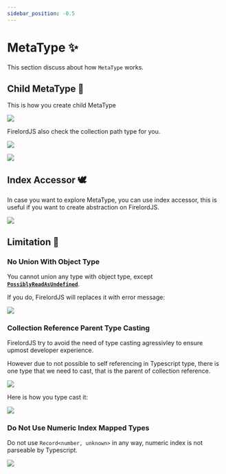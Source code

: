 ```yaml
---
sidebar_position: -0.5
---
```


# MetaType ✨

This section discuss about how `MetaType` works.


## Child MetaType 🦜

This is how you create child MetaType

<Image
	src="https://github.com/tylim88/FirelordJSDoc/blob/main/static/img/metaType1.png?raw=true"
	text="Create child collection."
/>

FirelordJS also check the collection path type for you.

<Image
	src="https://github.com/tylim88/FirelordJSDoc/blob/main/static/img/metaType2.png?raw=true"
	text="FirelordJS reject invalid characters. in collection path"
/>

<Image
	src="https://github.com/tylim88/FirelordJSDoc/blob/main/static/img/metaType3.png?raw=true"
	text="FirelordJS reject incorrect collection path."
/>

## Index Accessor 🕊️

In case you want to explore MetaType, you can use index accessor, this is useful if you want to create abstraction on FirelordJS.

<Image
	src="https://github.com/tylim88/FirelordJSDoc/blob/main/static/img/metaType4.png?raw=true"
	text="Explore MetaType with index accessor."
/>

## Limitation 🐧

### No Union With Object Type

You cannot union any type with object type, except **[`PossiblyReadAsUndefined`](./possibly_undefined.md)**.

If you do, FirelordJS will replaces it with error message:

<Image
	src="https://github.com/tylim88/FirelordJSDoc/blob/main/static/img/metaType5.png?raw=true"
	text="FirelordJS forbid you from union any type with object type."
/>

### Collection Reference Parent Type Casting

FirelordJS try to avoid the need of type casting agressivley to ensure upmost developer experience.

However due to not possible to self referencing in Typescript type, there is one type that we need to cast, that is the parent of collection reference.

<Image
	src="https://github.com/tylim88/FirelordJSDoc/blob/main/static/img/metaType6.png?raw=true"
	text="You need to type cast the parent of collection reference."
/>

Here is how you type cast it:

<Image
	src="https://github.com/tylim88/FirelordJSDoc/blob/main/static/img/metaType7.png?raw=true"
	text="Type cast the parent of collection reference."
/>

### Do Not Use Numeric Index Mapped Types

Do not use `Record<number, unknown>` in any way, numeric index is not parseable by Typescript.

<Image
	src="https://github.com/tylim88/FirelordJSDoc/blob/main/static/img/metaType8.png?raw=true"
	text="Numeric index is not flattenable."
/>
